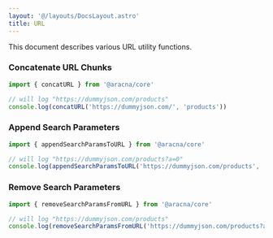 ```yaml
---
layout: '@/layouts/DocsLayout.astro'
title: URL
---
```


This document describes various URL utility functions.

### Concatenate URL Chunks

```ts
import { concatURL } from '@aracna/core'

// will log "https://dummyjson.com/products"
console.log(concatURL('https://dummyjson.com/', 'products'))
```

### Append Search Parameters

```ts
import { appendSearchParamsToURL } from '@aracna/core'

// will log "https://dummyjson.com/products?a=0"
console.log(appendSearchParamsToURL('https://dummyjson.com/products', '?a=0'))
```

### Remove Search Parameters

```ts
import { removeSearchParamsFromURL } from '@aracna/core'

// will log "https://dummyjson.com/products"
console.log(removeSearchParamsFromURL('https://dummyjson.com/products?a=0'))
```
